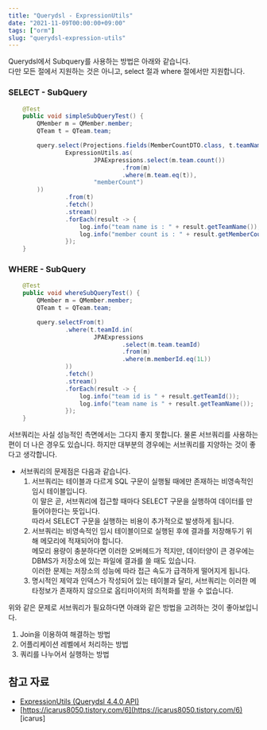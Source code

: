 ```yaml
---
title: "Querydsl - ExpressionUtils"
date: "2021-11-09T00:00:00+09:00"
tags: ["orm"]
slug: "querydsl-expression-utils"
---
```


Querydsl에서 Subquery를 사용하는 방법은 아래와 같습니다.  
다만 모든 절에서 지원하는 것은 아니고,  select 절과 where 절에서만 지원합니다.

### SELECT - SubQuery

```java
    @Test
    public void simpleSubQueryTest() {
        QMember m = QMember.member;
        QTeam t = QTeam.team;

        query.select(Projections.fields(MemberCountDTO.class, t.teamName,
                ExpressionUtils.as(
                        JPAExpressions.select(m.team.count())
                                .from(m)
                                .where(m.team.eq(t)),
                        "memberCount")
        ))
                .from(t)
                .fetch()
                .stream()
                .forEach(result -> {
                    log.info("team name is : " + result.getTeamName());
                    log.info("member count is : " + result.getMemberCount());
                });
    }
```

### WHERE - SubQuery

```java
    @Test
    public void whereSubQueryTest() {
        QMember m = QMember.member;
        QTeam t = QTeam.team;

        query.selectFrom(t)
                .where(t.teamId.in(
                        JPAExpressions
                                .select(m.team.teamId)
                                .from(m)
                                .where(m.memberId.eq(1L))
                ))
                .fetch()
                .stream()
                .forEach(result -> {
                    log.info("team id is " + result.getTeamId());
                    log.info("team name is " + result.getTeamName());
                });
    }
```

서브쿼리는 사실 성능적인 측면에서는 그다지 좋지 못합니다. 물론 서브쿼리를 사용하는 편이 더 나은 경우도 있습니다. 하지만 대부분의 경우에는 서브쿼리를 지양하는 것이 좋다고 생각합니다.  
 

* 서브쿼리의 문제점은 다음과 같습니다.  
   1. 서브쿼리는 테이블과 다르게 SQL 구문이 실행될 때에만 존재하는 비영속적인 임시 테이블입니다.  
      이 말은 곧, 서브쿼리에 접근할 때마다 SELECT 구문을 실행하여 데이터를 만들어야한다는 뜻입니다.  
      따라서 SELECT 구문을 실행하는 비용이 추가적으로 발생하게 됩니다.  
   2. 서브쿼리는 비영속적인 임시 테이블이므로 실행된 후에 결과를 저장해두기 위해 메모리에 적재되어야 합니다.  
      메모리 용량이 충분하다면 이러한 오버헤드가 적지만, 데이터양이 큰 경우에는 DBMS가 저장소에 있는 파일에 결과를 쓸 때도 있습니다.   
      이러한 문제는 저장소의 성능에 따라 접근 속도가 급격하게 떨어지게 됩니다.
   3. 명시적인 제약과 인덱스가 작성되어 있는 테이블과 달리, 서브쿼리는 이러한 메타정보가 존재하지 않으므로 옵티마이저의 최적화를 받을 수 없습니다.  
 

위와 같은 문제로 서브쿼리가 필요하다면 아래와 같은 방법을 고려하는 것이 좋아보입니다.

1. Join을 이용하여 해결하는 방법
2. 어플리케이션 레벨에서 처리하는 방법
3. 쿼리를 나누어서 실행하는 방법


## 참고 자료
 - [ExpressionUtils (Querydsl 4.4.0 API)](https://querydsl.com/static/querydsl/4.4.0/apidocs/com/querydsl/core/types/ExpressionUtils.html)
 - [https://icarus8050.tistory.com/6](https://icarus8050.tistory.com/6) [icarus]

